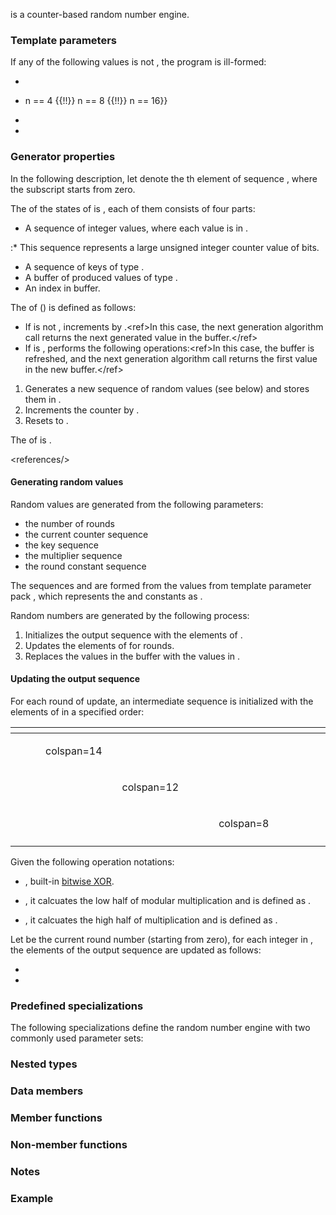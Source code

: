 {{cpp/title|philox_engine}}
{{cpp/numeric/random/philox_engine/navbar}}
{{dcl begin}}
{{dcl header|random}}
{{dcl|since=c++26|
template&lt;
    class UIntType, std::size_t w, std::size_t n, std::size_t r,
    UIntType... consts
&gt;
class philox_engine;
}}
{{dcl end}}

{{tt|std::philox_engine}} is a counter-based random number engine.

===Template parameters===
{{par begin}}
{{cpp/numeric/random/param list|UIntType}}
{{par|w|the word size in bits}}
{{par|n|the word count}}
{{par|r|the round count}}
{{par|consts|the sequence of multipliers and round constants used for generating random numbers}}
{{par end}}

If any of the following values is not {{c|true}}, the program is ill-formed:
* {{c|1=sizeof...(consts) == n}}
* {{c|1=n == 2 {{!!}} n == 4 {{!!}} n == 8 {{!!}} n == 16}}
* {{c|0 &lt; r}}
* {{c|1=0 &lt; w &amp;&amp; w &lt;= std::numeric_limits&lt;UIntType&gt;::digits}}

===Generator properties===
In the following description, let {{mathjax-or|\(\scriptsize Q_i \)|Q{{su|b=i}}}} denote the {{c|i}}th element of sequence {{c|Q}}, where the subscript starts from zero.

The {{rlp|/#Random number engines|size}} of the states of {{tt|philox_engine}} is {{mathjax-or|\(\scriptsize O(n)\)|O(n)}}, each of them consists of four parts:
* A sequence {{c|X}} of {{c|n}} integer values, where each value is in {{range/core|{{c|0}}|{{box|{{math|{{tt|2}}{{su|p={{tt|w}}}}}}}}}}.
:* This sequence represents a large unsigned integer counter value {{mathjax-or|1=\(\scriptsize Z=\sum_{j=0}^{n-1} X \cdot 2^{wj} \)|2=Z=∑{{su|p=n-1|b=j=0}}X⋅2{{su|p=wj}}}} of {{mathjax-or|\(\scriptsize n \cdot w \)|n⋅w}} bits.
* A sequence {{c|K}} of {{c|n / 2}} keys of type {{tt|UIntType}}.
* A buffer {{c|Y}} of {{c|n}} produced values of type {{tt|UIntType}}.
* An index {{c|j}} in {{c|Y}} buffer.

The {{rlp|/#Random number engines|transition algorithm}} of {{tt|philox_engine}} ({{mathjax-or|\(\scriptsize TA(X_i) \)|TA(X{{su|b=i}})}}) is defined as follows:
* If {{c|j}} is not {{c|n - 1}}, increments {{c|j}} by {{c|1}}.&lt;ref&gt;In this case, the next generation algorithm call returns the next generated value in the buffer.&lt;/ref&gt;
* If {{c|j}} is {{c|n - 1}}, performs the following operations:&lt;ref&gt;In this case, the buffer is refreshed, and the next generation algorithm call returns the first value in the new buffer.&lt;/ref&gt;
# Generates a new sequence of {{c|n}} random values (see below) and stores them in {{c|Y}}.
# Increments the counter {{c|Z}} by {{c|1}}.
# Resets {{c|j}} to {{c|0}}.

The {{rlp|/#Random number engines|generation algorithm}} of {{tt|philox_engine}} is {{mathjax-or|1=\(\scriptsize GA(X_i)=Y_j \)|2=GA(X{{su|b=i}})=Y{{su|b=j}}}}.

&lt;references/&gt;

====Generating random values====
Random values are generated from the following parameters:
* the number of rounds {{c|r}}
* the current counter sequence {{c|X}}
* the key sequence {{c|K}}
* the multiplier sequence {{c|M}}
* the round constant sequence {{c|C}}

The sequences {{c|M}} and {{c|C}} are formed from the values from template parameter pack {{c|consts}}, which represents the {{mathjax-or|\(\scriptsize M_k \)|M{{su|b=k}}}} and {{mathjax-or|\(\scriptsize C_k \)|C{{su|b=k}}}} constants as {{tt|[}}{{mathjax-or|\(\scriptsize M_0 \)|M{{su|b=0}}}}{{tt|,}}{{nbspt}}{{mathjax-or|\(\scriptsize C_0 \)|C{{su|b=0}}}}{{tt|,}}{{nbspt}}{{mathjax-or|\(\scriptsize M_1 \)|M{{su|b=1}}}}{{tt|,}}{{nbspt}}{{mathjax-or|\(\scriptsize C_1 \)|C{{su|b=1}}}}{{tt|,... , ...,}}{{nbspt}}{{mathjax-or|\(\scriptsize M_{n/2-1} \)|M{{su|b=n/2-1}}}}{{tt|,}}{{nbspt}}{{mathjax-or|\(\scriptsize C_{n/2-1} \)|C{{su|b=n/2-1}}}}{{tt|]}}.

Random numbers are generated by the following process:
# Initializes the output sequence {{c|S}} with the elements of {{c|X}}.
# Updates the elements of {{c|S}} for {{c|r}} rounds.
# Replaces the values in the buffer {{c|Y}} with the values in {{c|S}}.

====Updating the output sequence====
For each round of update, an intermediate sequence {{c|V}} is initialized with the elements of {{c|S}} in a specified order:
{|class="wikitable" style="text-align: center;"
!{{nbsp}}{{c|n}}{{nbsp}}
!{{nbsp}}{{sep}}{{sep}}{{sep}}{{mathjax-or|\(\scriptsize V_0 \)|V{{su|b=0}}}}{{sep}}{{sep}}{{sep}}{{nbsp}}
!{{nbsp}}{{sep}}{{sep}}{{sep}}{{mathjax-or|\(\scriptsize V_1 \)|V{{su|b=1}}}}{{sep}}{{sep}}{{sep}}{{nbsp}}
!{{nbsp}}{{sep}}{{sep}}{{sep}}{{mathjax-or|\(\scriptsize V_2 \)|V{{su|b=2}}}}{{sep}}{{sep}}{{sep}}{{nbsp}}
!{{nbsp}}{{sep}}{{sep}}{{sep}}{{mathjax-or|\(\scriptsize V_3 \)|V{{su|b=3}}}}{{sep}}{{sep}}{{sep}}{{nbsp}}
!{{nbsp}}{{sep}}{{sep}}{{sep}}{{mathjax-or|\(\scriptsize V_4 \)|V{{su|b=4}}}}{{sep}}{{sep}}{{sep}}{{nbsp}}
!{{nbsp}}{{sep}}{{sep}}{{sep}}{{mathjax-or|\(\scriptsize V_5 \)|V{{su|b=5}}}}{{sep}}{{sep}}{{sep}}{{nbsp}}
!{{nbsp}}{{sep}}{{sep}}{{sep}}{{mathjax-or|\(\scriptsize V_6 \)|V{{su|b=6}}}}{{sep}}{{sep}}{{sep}}{{nbsp}}
!{{nbsp}}{{sep}}{{sep}}{{sep}}{{mathjax-or|\(\scriptsize V_7 \)|V{{su|b=7}}}}{{sep}}{{sep}}{{sep}}{{nbsp}}
!{{nbsp}}{{sep}}{{sep}}{{sep}}{{mathjax-or|\(\scriptsize V_8 \)|V{{su|b=8}}}}{{sep}}{{sep}}{{sep}}{{nbsp}}
!{{nbsp}}{{sep}}{{sep}}{{sep}}{{mathjax-or|\(\scriptsize V_9 \)|V{{su|b=9}}}}{{sep}}{{sep}}{{sep}}{{nbsp}}
!{{nbsp}}{{mathjax-or|\(\scriptsize V_{10} \)|V{{su|b=10}}}}{{nbsp}}
!{{nbsp}}{{mathjax-or|\(\scriptsize V_{11} \)|V{{su|b=11}}}}{{nbsp}}
!{{nbsp}}{{mathjax-or|\(\scriptsize V_{12} \)|V{{su|b=12}}}}{{nbsp}}
!{{nbsp}}{{mathjax-or|\(\scriptsize V_{13} \)|V{{su|b=13}}}}{{nbsp}}
!{{nbsp}}{{mathjax-or|\(\scriptsize V_{14} \)|V{{su|b=14}}}}{{nbsp}}
!{{nbsp}}{{mathjax-or|\(\scriptsize V_{15} \)|V{{su|b=15}}}}{{nbsp}}
|-
|{{c|2}}
|{{mathjax-or|\(\scriptsize S_0 \)|S{{su|b=0}}}}
|{{mathjax-or|\(\scriptsize S_1 \)|S{{su|b=1}}}}
|colspan=14 {{n/a}}
|-
|{{c|4}}
|{{mathjax-or|\(\scriptsize S_0 \)|S{{su|b=0}}}}
|{{mathjax-or|\(\scriptsize S_3 \)|S{{su|b=3}}}}
|{{mathjax-or|\(\scriptsize S_2 \)|S{{su|b=2}}}}
|{{mathjax-or|\(\scriptsize S_1 \)|S{{su|b=1}}}}
|colspan=12 {{n/a}}
|-
|{{c|8}}
|{{mathjax-or|\(\scriptsize S_2 \)|S{{su|b=2}}}}
|{{mathjax-or|\(\scriptsize S_1 \)|S{{su|b=1}}}}
|{{mathjax-or|\(\scriptsize S_4 \)|S{{su|b=4}}}}
|{{mathjax-or|\(\scriptsize S_7 \)|S{{su|b=7}}}}
|{{mathjax-or|\(\scriptsize S_6 \)|S{{su|b=6}}}}
|{{mathjax-or|\(\scriptsize S_5 \)|S{{su|b=5}}}}
|{{mathjax-or|\(\scriptsize S_0 \)|S{{su|b=0}}}}
|{{mathjax-or|\(\scriptsize S_3 \)|S{{su|b=3}}}}
|colspan=8 {{n/a}}
|-
|{{c|16}}
|{{mathjax-or|\(\scriptsize S_0 \)|S{{su|b=0}}}}
|{{mathjax-or|\(\scriptsize S_9 \)|S{{su|b=9}}}}
|{{mathjax-or|\(\scriptsize S_2 \)|S{{su|b=2}}}}
|{{mathjax-or|\(\scriptsize S_{13} \)|S{{su|b=13}}}}
|{{mathjax-or|\(\scriptsize S_6 \)|S{{su|b=6}}}}
|{{mathjax-or|\(\scriptsize S_{11} \)|S{{su|b=11}}}}
|{{mathjax-or|\(\scriptsize S_4 \)|S{{su|b=4}}}}
|{{mathjax-or|\(\scriptsize S_{15} \)|S{{su|b=15}}}}
|{{mathjax-or|\(\scriptsize S_{10} \)|S{{su|b=10}}}}
|{{mathjax-or|\(\scriptsize S_7 \)|S{{su|b=7}}}}
|{{mathjax-or|\(\scriptsize S_{12} \)|S{{su|b=12}}}}
|{{mathjax-or|\(\scriptsize S_3 \)|S{{su|b=3}}}}
|{{mathjax-or|\(\scriptsize S_{14} \)|S{{su|b=14}}}}
|{{mathjax-or|\(\scriptsize S_5 \)|S{{su|b=5}}}}
|{{mathjax-or|\(\scriptsize S_8 \)|S{{su|b=8}}}}
|{{mathjax-or|\(\scriptsize S_1 \)|S{{su|b=1}}}}
|}

Given the following operation notations:
* {{mathjax-or|\(\scriptsize \mathsf{xor} \)|xor}}, built-in [[cpp/language/operator arithmetic#Bitwise logic operators|bitwise XOR]].
* {{mathjax-or|\(\scriptsize \mathsf{mullo} \)|mullo}}, it calcuates the low half of modular multiplication and is defined as {{mathjax-or|1=\(\scriptsize \mathsf{mullo}(a,b,w)=(a \cdot b) \mod 2^w \)|2=mullo(a,b,w)=(a⋅b) mod 2{{su|p=w}}}}.
* {{mathjax-or|\(\scriptsize \mathsf{mulhi} \)|mulhi}}, it calcuates the high half of multiplication and is defined as {{mathjax-or|1=\(\scriptsize \mathsf{mulhi}(a,b,w)=\left\lfloor (a \cdot b)/2^w \right\rfloor \)|2=mulhi(a,b,w)=⌊(a⋅b)/2{{su|p=w}}⌋}}.

Let {{c|q}} be the current round number (starting from zero), for each integer {{c|k}} in {{range|0|n / 2}}, the elements of the output sequence {{c|S}} are updated as follows:
* {{mathjax-or|1=\(\scriptsize X_{2 \cdot k}=\mathsf{mullo}(V_{2 \cdot k+1},M_k,w) \)|2=X{{su|b=2⋅k}}=mullo(V{{su|b=2⋅k+1}},M{{su|b=k}},w)}}
* {{mathjax-or|1=\(\scriptsize X_{2 \cdot k+1}=\mathsf{mulhi}(V_{2 \cdot k+1},M_k,w)\ \mathsf{xor}\ ((K_k+q \cdot C_k) \mod 2^w)\ \mathsf{xor}\ V_{2 \cdot k} \)|2=X{{su|b=2⋅k+1}}=mulhi(V{{su|b=2⋅k+1}},M{{su|b=k}},w) xor ((K{{su|b=k}}+q⋅C{{su|b=k}}) mod 2{{su|p=w}}) xor V{{su|b=2⋅k}}}}

===Predefined specializations===
The following specializations define the random number engine with two commonly used parameter sets:
{{dsc begin}}
{{dsc header|random}}
{{dsc hitem|Type|Definition}}
{{dsc inc|cpp/numeric/random/dsc philox4x32}}
{{dsc inc|cpp/numeric/random/dsc philox4x64}}
{{dsc end}}

===Nested types===
{{dsc begin}}
{{dsc hitem|Type|Definition}}
{{dsc|{{tt|result_type}}|{{tt|UIntType}}}}
{{dsc end}}

===Data members===
{{dsc begin}}
{{dsc mem sconst|nolink=true|{{dsc small|constexpr {{lc|std::size_t}}}} word_size|{{c|w}}}}
{{dsc mem sconst|nolink=true|{{dsc small|constexpr {{lc|std::size_t}}}} word_count|{{c|n}}}}
{{dsc mem sconst|nolink=true|{{dsc small|constexpr {{lc|std::size_t}}}} round_count|{{c|r}}}}
{{dsc mem sconst|nolink=true|{{dsc small|constexpr {{c/core|std::array&lt;result_type, word_count / 2&gt;}}}} multipliers|the [[#Generating random values|multiplier sequence]] {{c|M}}}}
{{dsc mem sconst|nolink=true|{{dsc small|constexpr {{c/core|std::array&lt;result_type, word_count / 2&gt;}}}} round_consts|the [[#Generating random values|round constant sequence]] {{c|C}}}}
{{dsc mem sconst|nolink=true|{{dsc small|constexpr {{lc|std::uint_least32_t}}}} default_seed|{{c|20111115u}}}}
{{dsc end}}

===Member functions===
{{dsc begin}}
{{dsc h2|Construction and Seeding}}
{{dsc inc|cpp/numeric/random/engine/dsc constructor|philox_engine}}
{{dsc inc|cpp/numeric/random/engine/dsc seed|philox_engine}}
{{dsc inc|cpp/numeric/random/philox_engine/dsc set_counter}}

{{dsc h2|Generation}}
{{dsc inc|cpp/numeric/random/engine/dsc operator()|philox_engine}}
{{dsc inc|cpp/numeric/random/engine/dsc discard|philox_engine}}

{{dsc h2|Characteristics}}
{{dsc inc|cpp/numeric/random/engine/dsc min|philox_engine}}
{{dsc inc|cpp/numeric/random/engine/dsc max|philox_engine}}
{{dsc end}}

===Non-member functions===
{{dsc begin}}
{{dsc inc|cpp/numeric/random/engine/dsc operator cmp|philox_engine|since=c++26}}
{{dsc inc|cpp/numeric/random/engine/dsc operator ltltgtgt|philox_engine|since=c++26}}
{{dsc end}}

===Notes===
{{feature test macro|__cpp_lib_philox_engine|{{tt|std::philox_engine}}|value=202406L|std=C++26}}

===Example===
{{example}}

{{langlinks|de|es|fr|it|ja|pt|ru|zh}}